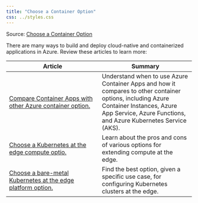 ```yaml
---
title: "Choose a Container Option"
css: ../styles.css
---
```


Source: [Choose a Container Option](https://learn.microsoft.com/en-us/azure/architecture/guide/technology-choices/technology-choices-overview)

There are many ways to build and deploy cloud-native and containerized applications in Azure. Review these articles to learn more:

|Article|Summary|
|--|--|
|[Compare Container Apps with other Azure container option.](https://learn.microsoft.com/en-us/azure/container-apps/compare-options?toc=/azure/architecture/toc.json&bc=/azure/architecture/_bread/toc.json)|Understand when to use Azure Container Apps and how it compares to other container options, including Azure Container Instances, Azure App Service, Azure Functions, and Azure Kubernetes Service (AKS).|
|[Choose a Kubernetes at the edge compute optio.](https://learn.microsoft.com/en-us/azure/architecture/operator-guides/aks/choose-kubernetes-edge-compute-option)|Learn about the pros and cons of various options for extending compute at the edge.|
|[Choose a bare-metal Kubernetes at the edge platform option.](https://learn.microsoft.com/en-us/azure/architecture/operator-guides/aks/choose-bare-metal-kubernetes)|Find the best option, given a specific use case, for configuring Kubernetes clusters at the edge.|
